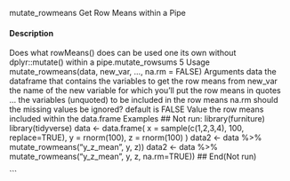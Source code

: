 mutate_rowmeans
Get Row Means within a Pipe

#### Description

Does what rowMeans() does can be used one its own without dplyr::mutate() within a pipe.mutate_rowsums
5
Usage
mutate_rowmeans(data, new_var, ..., na.rm = FALSE)
Arguments
data the dataframe that contains the variables to get the row means from
new_var the name of the new variable for which you’ll put the row means in quotes
... the variables (unquoted) to be included in the row means
na.rm should the missing values be ignored? default is FALSE
Value
the row means included within the data.frame
Examples
## Not run:
library(furniture)
library(tidyverse)
data <- data.frame(
x = sample(c(1,2,3,4), 100, replace=TRUE),
y = rnorm(100),
z = rnorm(100)
)
data2 <- data %>%
mutate_rowmeans("y_z_mean", y, z))
data2 <- data %>%
mutate_rowmeans("y_z_mean", y, z, na.rm=TRUE))
## End(Not run) 

``` 
